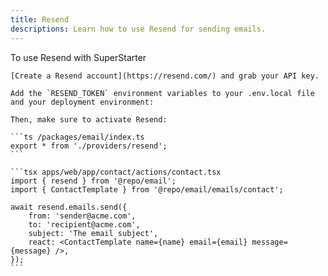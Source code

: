 ```yaml
---
title: Resend
descriptions: Learn how to use Resend for sending emails.
---
```


To use Resend with SuperStarter

<Steps>
  <Step title="Create a Resend account">

    [Create a Resend account](https://resend.com/) and grab your API key.

  </Step>
  <Step title="Add environment variables">

    Add the `RESEND_TOKEN` environment variables to your .env.local file and your deployment environment:

    Then, make sure to activate Resend:

    ```ts /packages/email/index.ts
    export * from './providers/resend';
    ```

  </Step>
  <Step title="Sending Emails">

    ```tsx apps/web/app/contact/actions/contact.tsx
    import { resend } from '@repo/email';
    import { ContactTemplate } from '@repo/email/emails/contact';

    await resend.emails.send({
        from: 'sender@acme.com',
        to: 'recipient@acme.com',
        subject: 'The email subject',
        react: <ContactTemplate name={name} email={email} message={message} />,
    });
    ```

  </Step>
</Steps>



